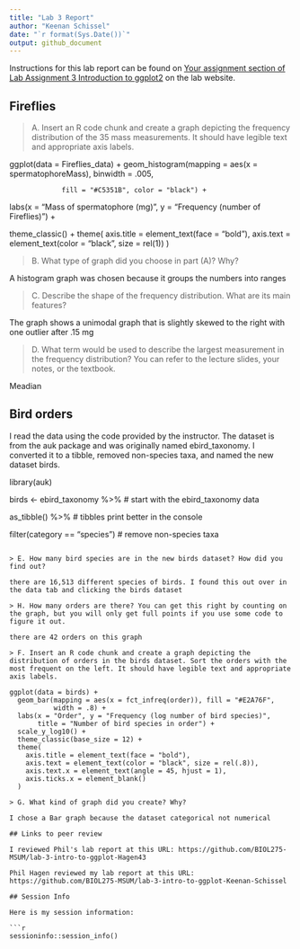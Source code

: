 ---
title: "Lab 3 Report"
author: "Keenan Schissel"
date: "`r format(Sys.Date())`"
output: github_document
---

Instructions for this lab report can be found on [Your assignment section of Lab Assignment 3 Introduction to ggplot2](https://biol275-msum.github.io/introduction-to-ggplot2.html#your-assignment) on the lab website.

## Fireflies

> A. Insert an R code chunk and create a graph depicting the frequency distribution of the 35 mass measurements. It should have legible text and appropriate axis labels.

ggplot(data = Fireflies_data) +
  geom_histogram(mapping = aes(x = spermatophoreMass), binwidth = .005,

                 fill = "#C5351B", color = "black") +
  labs(x = "Mass of spermatophore (mg)", y = "Frequency (number of Fireflies)") +

  theme_classic() +
  theme(
    axis.title = element_text(face = "bold"),
    axis.text = element_text(color = "black", size = rel(1))
  )

> B. What type of graph did you choose in part (A)? Why?

A histogram graph was chosen because it groups the numbers into ranges

> C. Describe the shape of the frequency distribution. What are its main features?

The graph shows a unimodal graph that is slightly skewed to the right with one outlier after .15 mg

> D. What term would be used to describe the largest measurement in the frequency distribution? You can refer to the lecture slides, your notes, or the textbook.

Meadian

## Bird orders

I read the data using the code provided by the instructor. The dataset is from the auk package and was originally named ebird_taxonomy. I converted it to a tibble, removed non-species taxa, and named the new dataset birds.

library(auk)

birds <- ebird_taxonomy %>%           # start with the ebird_taxonomy data

  as_tibble() %>%                     # tibbles print better in the console
  
  filter(category == "species")       # remove non-species taxa
```

> E. How many bird species are in the new birds dataset? How did you find out?

there are 16,513 different species of birds. I found this out over in the data tab and clicking the birds dataset

> H. How many orders are there? You can get this right by counting on the graph, but you will only get full points if you use some code to figure it out.

there are 42 orders on this graph

> F. Insert an R code chunk and create a graph depicting the distribution of orders in the birds dataset. Sort the orders with the most frequent on the left. It should have legible text and appropriate axis labels.

ggplot(data = birds) +
  geom_bar(mapping = aes(x = fct_infreq(order)), fill = "#E2A76F", 
           width = .8) +
  labs(x = "Order", y = "Frequency (log number of bird species)", 
       title = "Number of bird species in order") +
  scale_y_log10() +
  theme_classic(base_size = 12) +
  theme(
    axis.title = element_text(face = "bold"),
    axis.text = element_text(color = "black", size = rel(.8)),
    axis.text.x = element_text(angle = 45, hjust = 1),
    axis.ticks.x = element_blank()
  )

> G. What kind of graph did you create? Why?

I chose a Bar graph because the dataset categorical not numerical

## Links to peer review

I reviewed Phil's lab report at this URL: https://github.com/BIOL275-MSUM/lab-3-intro-to-ggplot-Hagen43

Phil Hagen reviewed my lab report at this URL: https://github.com/BIOL275-MSUM/lab-3-intro-to-ggplot-Keenan-Schissel

## Session Info

Here is my session information:

```{r}
sessioninfo::session_info()
```
